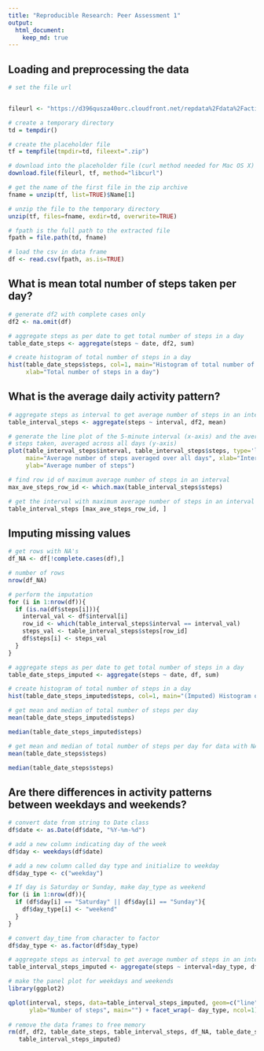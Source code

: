 ```yaml
---
title: "Reproducible Research: Peer Assessment 1"
output: 
  html_document:
    keep_md: true
---
```




## Loading and preprocessing the data


```r
# set the file url 


fileurl <- "https://d396qusza40orc.cloudfront.net/repdata%2Fdata%2Factivity.zip"

# create a temporary directory
td = tempdir()

# create the placeholder file
tf = tempfile(tmpdir=td, fileext=".zip")

# download into the placeholder file (curl method needed for Mac OS X)
download.file(fileurl, tf, method="libcurl")

# get the name of the first file in the zip archive
fname = unzip(tf, list=TRUE)$Name[1]

# unzip the file to the temporary directory
unzip(tf, files=fname, exdir=td, overwrite=TRUE)

# fpath is the full path to the extracted file
fpath = file.path(td, fname)

# load the csv in data frame
df <- read.csv(fpath, as.is=TRUE)
```



## What is mean total number of steps taken per day?


```r
# generate df2 with complete cases only
df2 <- na.omit(df)

# aggregate steps as per date to get total number of steps in a day
table_date_steps <- aggregate(steps ~ date, df2, sum)

# create histogram of total number of steps in a day
hist(table_date_steps$steps, col=1, main="Histogram of total number of steps per day", 
     xlab="Total number of steps in a day")
```


## What is the average daily activity pattern?


```r
# aggregate steps as interval to get average number of steps in an interval across all days
table_interval_steps <- aggregate(steps ~ interval, df2, mean)

# generate the line plot of the 5-minute interval (x-axis) and the average number of 
# steps taken, averaged across all days (y-axis)
plot(table_interval_steps$interval, table_interval_steps$steps, type='l', col=1, 
     main="Average number of steps averaged over all days", xlab="Interval", 
     ylab="Average number of steps")

# find row id of maximum average number of steps in an interval
max_ave_steps_row_id <- which.max(table_interval_steps$steps)

# get the interval with maximum average number of steps in an interval
table_interval_steps [max_ave_steps_row_id, ]
```


## Imputing missing values


```r
# get rows with NA's
df_NA <- df[!complete.cases(df),]

# number of rows
nrow(df_NA)

# perform the imputation
for (i in 1:nrow(df)){
  if (is.na(df$steps[i])){
    interval_val <- df$interval[i]
    row_id <- which(table_interval_steps$interval == interval_val)
    steps_val <- table_interval_steps$steps[row_id]
    df$steps[i] <- steps_val
  }
}

# aggregate steps as per date to get total number of steps in a day
table_date_steps_imputed <- aggregate(steps ~ date, df, sum)

# create histogram of total number of steps in a day
hist(table_date_steps_imputed$steps, col=1, main="(Imputed) Histogram of total number of steps per day", xlab="Total number of steps in a day")

# get mean and median of total number of steps per day
mean(table_date_steps_imputed$steps)

median(table_date_steps_imputed$steps)

# get mean and median of total number of steps per day for data with NA's removed
mean(table_date_steps$steps)

median(table_date_steps$steps)
```


## Are there differences in activity patterns between weekdays and weekends?


```r
# convert date from string to Date class
df$date <- as.Date(df$date, "%Y-%m-%d")

# add a new column indicating day of the week 
df$day <- weekdays(df$date)

# add a new column called day type and initialize to weekday
df$day_type <- c("weekday")

# If day is Saturday or Sunday, make day_type as weekend
for (i in 1:nrow(df)){
  if (df$day[i] == "Saturday" || df$day[i] == "Sunday"){
    df$day_type[i] <- "weekend"
  }
}

# convert day_time from character to factor
df$day_type <- as.factor(df$day_type)

# aggregate steps as interval to get average number of steps in an interval across all days
table_interval_steps_imputed <- aggregate(steps ~ interval+day_type, df, mean)

# make the panel plot for weekdays and weekends
library(ggplot2)

qplot(interval, steps, data=table_interval_steps_imputed, geom=c("line"), xlab="Interval", 
      ylab="Number of steps", main="") + facet_wrap(~ day_type, ncol=1)
      
# remove the data frames to free memory
rm(df, df2, table_date_steps, table_interval_steps, df_NA, table_date_steps_imputed, 
   table_interval_steps_imputed)
```

